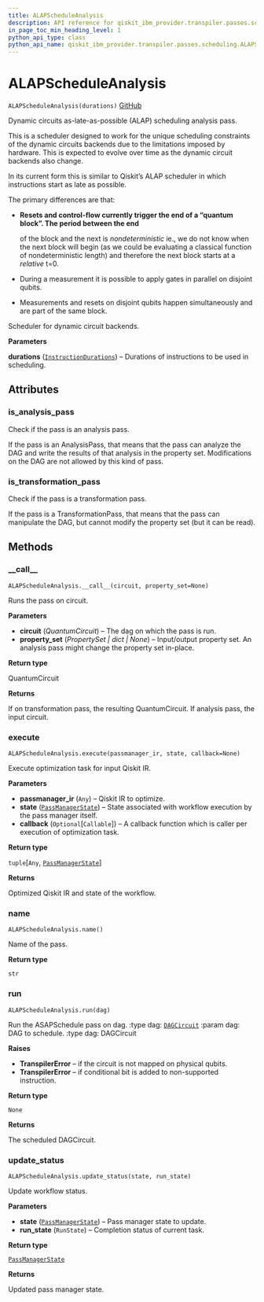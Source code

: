 ```yaml
---
title: ALAPScheduleAnalysis
description: API reference for qiskit_ibm_provider.transpiler.passes.scheduling.ALAPScheduleAnalysis
in_page_toc_min_heading_level: 1
python_api_type: class
python_api_name: qiskit_ibm_provider.transpiler.passes.scheduling.ALAPScheduleAnalysis
---
```


# ALAPScheduleAnalysis

<span id="qiskit_ibm_provider.transpiler.passes.scheduling.ALAPScheduleAnalysis" />

`ALAPScheduleAnalysis(durations)` [GitHub](https://github.com/qiskit/qiskit-ibm-provider/tree/stable/0.7/qiskit_ibm_provider/transpiler/passes/scheduling/scheduler.py "view source code")

Dynamic circuits as-late-as-possible (ALAP) scheduling analysis pass.

This is a scheduler designed to work for the unique scheduling constraints of the dynamic circuits backends due to the limitations imposed by hardware. This is expected to evolve over time as the dynamic circuit backends also change.

In its current form this is similar to Qiskit’s ALAP scheduler in which instructions start as late as possible.

The primary differences are that:

*   **Resets and control-flow currently trigger the end of a “quantum block”. The period between the end**

    of the block and the next is *nondeterministic* ie., we do not know when the next block will begin (as we could be evaluating a classical function of nondeterministic length) and therefore the next block starts at a *relative* t=0.

*   During a measurement it is possible to apply gates in parallel on disjoint qubits.

*   Measurements and resets on disjoint qubits happen simultaneously and are part of the same block.

Scheduler for dynamic circuit backends.

**Parameters**

**durations** ([`InstructionDurations`](/api/qiskit/qiskit.transpiler.InstructionDurations "(in Qiskit v0.45)")) – Durations of instructions to be used in scheduling.

## Attributes

<span id="alapscheduleanalysis-is-analysis-pass" />

### is\_analysis\_pass

Check if the pass is an analysis pass.

If the pass is an AnalysisPass, that means that the pass can analyze the DAG and write the results of that analysis in the property set. Modifications on the DAG are not allowed by this kind of pass.

<span id="alapscheduleanalysis-is-transformation-pass" />

### is\_transformation\_pass

Check if the pass is a transformation pass.

If the pass is a TransformationPass, that means that the pass can manipulate the DAG, but cannot modify the property set (but it can be read).

## Methods

<span id="alapscheduleanalysis-call" />

### \_\_call\_\_

<span id="qiskit_ibm_provider.transpiler.passes.scheduling.ALAPScheduleAnalysis.__call__" />

`ALAPScheduleAnalysis.__call__(circuit, property_set=None)`

Runs the pass on circuit.

**Parameters**

*   **circuit** (*QuantumCircuit*) – The dag on which the pass is run.
*   **property\_set** (*PropertySet | dict | None*) – Input/output property set. An analysis pass might change the property set in-place.

**Return type**

QuantumCircuit

**Returns**

If on transformation pass, the resulting QuantumCircuit. If analysis pass, the input circuit.

<span id="alapscheduleanalysis-execute" />

### execute

<span id="qiskit_ibm_provider.transpiler.passes.scheduling.ALAPScheduleAnalysis.execute" />

`ALAPScheduleAnalysis.execute(passmanager_ir, state, callback=None)`

Execute optimization task for input Qiskit IR.

**Parameters**

*   **passmanager\_ir** (`Any`) – Qiskit IR to optimize.
*   **state** ([`PassManagerState`](/api/qiskit/qiskit.passmanager.PassManagerState "(in Qiskit v0.45)")) – State associated with workflow execution by the pass manager itself.
*   **callback** (`Optional`\[`Callable`]) – A callback function which is caller per execution of optimization task.

**Return type**

`tuple`\[`Any`, [`PassManagerState`](/api/qiskit/qiskit.passmanager.PassManagerState "(in Qiskit v0.45)")]

**Returns**

Optimized Qiskit IR and state of the workflow.

<span id="alapscheduleanalysis-name" />

### name

<span id="qiskit_ibm_provider.transpiler.passes.scheduling.ALAPScheduleAnalysis.name" />

`ALAPScheduleAnalysis.name()`

Name of the pass.

**Return type**

`str`

<span id="alapscheduleanalysis-run" />

### run

<span id="qiskit_ibm_provider.transpiler.passes.scheduling.ALAPScheduleAnalysis.run" />

`ALAPScheduleAnalysis.run(dag)`

Run the ASAPSchedule pass on dag. :type dag: [`DAGCircuit`](/api/qiskit/qiskit.dagcircuit.DAGCircuit "(in Qiskit v0.45)") :param dag: DAG to schedule. :type dag: DAGCircuit

**Raises**

*   **TranspilerError** – if the circuit is not mapped on physical qubits.
*   **TranspilerError** – if conditional bit is added to non-supported instruction.

**Return type**

`None`

**Returns**

The scheduled DAGCircuit.

<span id="alapscheduleanalysis-update-status" />

### update\_status

<span id="qiskit_ibm_provider.transpiler.passes.scheduling.ALAPScheduleAnalysis.update_status" />

`ALAPScheduleAnalysis.update_status(state, run_state)`

Update workflow status.

**Parameters**

*   **state** ([`PassManagerState`](/api/qiskit/qiskit.passmanager.PassManagerState "(in Qiskit v0.45)")) – Pass manager state to update.
*   **run\_state** (`RunState`) – Completion status of current task.

**Return type**

[`PassManagerState`](/api/qiskit/qiskit.passmanager.PassManagerState "(in Qiskit v0.45)")

**Returns**

Updated pass manager state.

